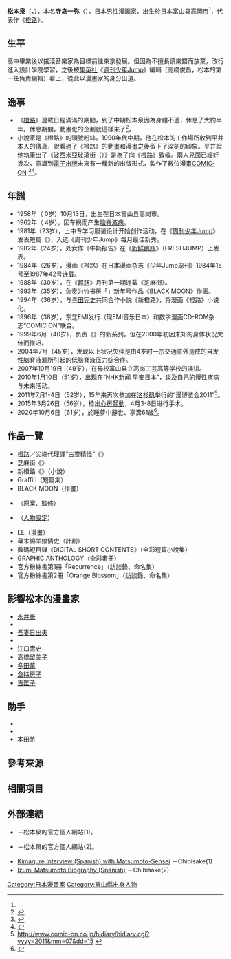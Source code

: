 {{校对翻译}}
{{Infobox comics creator
| 名稱 = 松本泉
| 外文名 = まつもと泉
| 外文 = ja
| 羅馬拼音 = Matsumoto Izumi
| 本名 = {{lang|ja|寺嶋 一弥（てらしま かずや）}}<ref>{{Cite web |url=https://www.nikkei.com/article/DGXMZO64924950T11C20A0000000/ |script-title=ja:まつもと泉さんが死去 漫画家 |publisher=日本經濟新聞 |date=2020-10-13 |accessdate=2020-10-13 |language=ja |archiveurl=https://web.archive.org/web/20201013081044/https://www.nikkei.com/article/DGXMZO64924950T11C20A0000000/ |archivedate=2020-10-13}}</ref>
| 出生日期 = {{birth date|1958|10|13}}
| 出生地點 = 日本富山縣高岡市<ref name="sponichi20201013">{{Cite web |url=https://www.sponichi.co.jp/entertainment/news/2020/10/13/kiji/20201013s00041000110000c.html |script-title=ja:「きまぐれオレンジロード」漫画家・まつもと泉さん死去、61歳　脳脊髄液減少症で闘病 |publisher=Sponichi Annex |date=2020-10-13 |accessdate=2020-10-13 |language=ja |archiveurl=https://web.archive.org/web/20201201015138/https://www.sponichi.co.jp/entertainment/news/2020/10/13/kiji/20201013s00041000110000c.html |archivedate=2020-12-01 |dead-url=no }}</ref>
| 逝世日期 = {{death date and age|2020|10|6|1958|10|13}}<ref name="sponichi20201013" />
| 逝世地點 = 
| 國籍 = {{JPN}}
| 職業 = 漫畫家
| 活動時期 = 1982年 - 2020年
| 類型 = [[青年漫畫|青年漫畫]]
| 出道作 = 
| 代表作 = 《[[橙路|橙路]]》
| 合作人 = 
| 獎項 = 
| 官方網站 = 
}}
'''松本泉'''（{{jpn|j=まつもと 泉|hg=まつもと いずみ|rm=Matsumoto Izumi}}，{{bd|1958年|10月13日|2020年|10月6日|catIdx=Matsumoto Izumi}}），本名'''寺岛一弥'''（{{jpn|j=寺嶋 一弥|hg=てらしま かずや|rm=Terashima Kazuya}}），日本男性漫画家，出生於[[日本|日本]][[富山县|富山县]][[高岡市|高岡市]]<ref name="sponichi20201013" />，代表作《[[橙路|橙路]]》。

== 生平 ==
高中畢業後以搖滾音樂家為目標前往東京發展。但因為不擅長讀樂譜而放棄，改行進入設計學院學習，之後被[[集英社|集英社]]《[[週刊少年Jump|週刊少年Jump]]》編輯（高橋俊昌，松本的第一任負責編輯）看上，從此以漫畫家的身分出道。
<!--
高校卒業後、[[ロック_(音楽)|ロック]][[ミュージシャン|ミュージシャン]]を目指して上京する。パートは[[ドラムス|ドラムス]]。無類の[[ロック_(音楽)|ロック]]好きで、[[シンガーソングライター|シンガーソングライター]]の[[杉真理|杉真理]]、[[ジェネシス_(バンド)|ジェネシス]]、[[TOTO_(バンド)|TOTO]]の大ファンである。

しかし、[[楽譜|楽譜]]が読めなかったこともあってミュージシャンは断念し、デザイン専門学校に入学。

専門学校在学中、高校時代の友人と2人で漫画作品を描き、いくつかの出版社に持ち込みをした。「'''まつもと泉'''」のペンネームは、当初は[[ユニット|ユニット]]として、高校時代の同級生の友人と二人で組んで活動を始めたため、それぞれが「松本」「いずみ」と語感の好きな名前を出し合い、そのままでは女性的な印象なので漢字とひらがなを逆にして決定した。その他の候補では、当時二人でよく打ち合わせに利用していた渋谷駅前の喫茶店名から取った「渋谷パテオ」というのもあったが、却下された。

持ち込みの結果、[[集英社|集英社]]『[[週刊少年ジャンプ|週刊少年ジャンプ]]』編集部の[[高橋俊昌|高橋俊昌]]に認められ、本格的にデビューへの道を歩み出す。
1980年代当初、硬派・劇画・スポーツ・ギャグを主軸としていたジャンプでは、売り上げの減少を食い止めるために他誌で人気を博していた[[ラブコメ|ラブコメ]]と[[美少女|美少女]]キャラの要素を取り入れる方向で模索していた。ちょうどその路線に合致するまつもとの絵柄を気に入り初代担当編集者となった高橋とともに、連載に向けてコンセプトや企画の打ち合わせを重ねつつ、原稿が落ちた『[[ストップ!!_ひばりくん!|ストップ!! ひばりくん!]]』（[[江口寿史|江口寿史]]）の穴埋め短編漫画や懸賞ページのイラストなどを描いていた。なお、友人は連載デビューまでの年間のギャラが数万円という経済状況に耐えきれず脱落。以降はひとりで活動を続ける。

[[1984年|1984年]]から『'''[[きまぐれオレンジ☆ロード|きまぐれオレンジ☆ロード]]'''』の連載を開始。それまでのジャンプにはあまり見られなかった絵柄、当時はまだ珍しかったカラースクリーントーンを多用したデザイン性の高いカラーページは注目を集め、瞬く間に人気作品となる。[[ちば拓|ちば拓]]や[[桂正和|桂正和]]とともにジャンプでの[[ラブコメ|ラブコメ]]、[[美少女|美少女]]路線を開拓。読者アンケートでは作中のキャラクターと同年代の10代を中心に男女共にバランスの良い人気を集めた。

影響を受けたマンガ家は、[[永井豪|永井豪]]、[[山上たつひこ|山上たつひこ]]、[[吾妻ひでお|吾妻ひでお]]、[[田村信|田村信]]、[[江口寿史|江口寿史]]、[[高橋留美子|高橋留美子]]など。漫画家の友人は、[[みやすのんき|みやすのんき]]や[[清水としみつ|清水としみつ]]、[[宮崎摩耶|宮崎摩耶]]ら。

また、まつもとの姉が雑誌を購入していた[[少女マンガ|少女マンガ]]にも影響を受けており、この分野では、[[多田かおる|多田かおる]]、[[よしまさこ|よしまさこ]]、[[くらもちふさこ|くらもちふさこ]]などの女流漫画家の画風とラブコメの要素の影響も受けている<ref>Graffiti（短編集）の本人コメントより</ref>。

21世紀に入ってからは、[[脳脊髄液減少症|脳脊髄液減少症]]（低髄液圧症候群）により漫画家活動ができなくなり、闘病に専念。これにより、「[[スーパージャンプ|スーパージャンプ]]」で数年ぶりの新連載の予定だったが、延期となり、結果的には中止となった。また、闘病生活を基にした自伝的な書き下し漫画の計画もあったが、実現することはなかった。さらに、[[心房細動|心房細動]]を発病し心臓の手術をしたことから、イラストや漫画の構想のみに活動が絞られた。

2020年10月6日、脳脊髄液減少症による[[不定愁訴|不定愁訴]]のため死去。享壽61歳。
-->
== 逸事 ==
* 《[[橙路|橙路]]》連載日程滿滿的期間，到了中期松本泉因為身體不適，休息了大約半年。休息期間，動畫化的企劃就這樣來了<ref>{{cite web|url=https://www.youtube.com/watch?v=YhWEg7VewrQ|script-title=ja:MANGA姉っくす！Vol.21【ゲスト：『きまぐれオレンジ☆ロード』 まつもと泉先生】|work=[[YouTube|YouTube]]|language=ja|access-date=2021-12-03|archive-date=2021-12-03|archive-url=https://web.archive.org/web/20211203031536/https://www.youtube.com/watch?v=YhWEg7VewrQ|dead-url=no}}</ref>。
* 小說家{{link-ja|平井和正|平井和正}}是《橙路》的頭號粉絲。1990年代中期，他在松本的工作場所收到平井本人的傳真，說看過了《橙路》的動畫和漫畫之後留下了深刻的印象。平井說他執筆出了《波西米亞玻璃街（<small>{{lang|ja|ボヘミアンガラス·ストリート}}</small>）》是為了向《橙路》致敬。兩人見面已經好幾次，意識到[[電子出版|電子出版]]未來有一種新的出版形式，製作了數位漫畫[http://www.comic-on.co.jp/ COMIC-ON] {{Wayback|url=http://www.comic-on.co.jp/ |date=20210126153851 }}<ref>{{Cite web |url=http://www.comic-on.co.jp/hidiary/hidiary.cgi?yyyy=2015&mm=01&dd=18 |title=サイキンのまつもと 「平井和正先生死去」 2015年01月18日付 |access-date=2021年10月12日 |archive-date=2021年12月3日 |archive-url=https://web.archive.org/web/20211203020308/http://www.comic-on.co.jp/hidiary/hidiary.cgi?yyyy=2015&mm=01&dd=18 |dead-url=no }}</ref><ref>{{Cite web |url=http://www.comic-on.co.jp/comic-on/vol1/hirai.html |title=COMIC-ON SPECIAL対談～平井和正の世界～ |access-date=2021-10-12 |archive-date=2021-04-20 |archive-url=https://web.archive.org/web/20210420074836/http://www.comic-on.co.jp/comic-on/vol1/hirai.html |dead-url=no }}</ref>。
<!--* 『きまぐれオレンジ☆ロード』はリアルタイムでストーリーが進んでいたために、長期連載により主人公である恭介たちは中学3年生から高校3年生になっていた。翌年は大学生の年となり純粋な世界観にすることが難しく連載を続けることが出来ないと思い至った。担当編集者に「連載を終わらせたい」と相談した所「最終回まで5週で終わらせろ」と言われ、引き続きさらに「最終回まで3週」に縮まってしまった。本当は最終回に繋がる終盤の展開は半年ぐらいかけて終わりたかったとのこと。ジャンプ本誌では苦労してどうにか3週で終わらせたが、どうしてもページ数が足りなかったので、ジャンプコミックス単行本に最終回の45Pを書き足した<ref>MANGA姉っくす！Vol.21「ゲスト：まつもと泉」2014年10月1日{{出典無効|date=2016年2月}}</ref>。
* 『きまぐれオレンジ☆ロード』で自身が好きなエピソードは、恭介が過去にタイムスリップして、まだ幼いまどかに出会って赤い麦藁帽子を買ってあげる長編エピソード<ref>単行本15巻「想い出の樹の下で!」「のぞいてジェラシー!」～単行本16巻「ハプニング・キッス!」「帰れない男!」「そしてダ・カーポ!」</ref>。ストーリーが自分の中できちんとまとまったことが理由。テレビアニメの最終回はこのエピソードで最終回を迎えたが、原作の最終回もここで終わっても良かったとのこと。連載中にこのエピソードはここで終わるつもりで描いていなかったが、このエピソードの最後のページの大きな樹のシーン<ref>単行本16巻「そしてダ・カーポ!」P63</ref>を描いた時に、「先生、これで話が終わるんじゃないの?」と当時のアシスタントたちは全員シーンと黙ってしまったという<ref>MANGA姉っくす！Vol.21「ゲスト：まつもと泉」2014年10月1日　</ref>。
* オレンジ・ロードの女性キャラクターで一番好きなのは「鮎川まどか」。オレンジ・ロードを描いているエネルギーの比重の70%ぐらいがまどかで、楽しいし辛いけど描くのに気合が入るし好きで描いていたキャラクターだという。しかしまどかを描く時、描いては消しを繰り返すのでとても時間が掛かるキャラクターで、『きまぐれオレンジ・ロード』で何が印象に残っているかというと「まどかを描いていた」ことだという<ref>MANGA姉っくす! Vol.21「ゲスト：まつもと泉」2014年10月1日　</ref>。
-->

== 年譜 ==
* 1958年（ 0岁）10月13日，出生在日本富山县高岗市。
* 1962年（ 4岁），因车祸而产生[[脑脊液病|脑脊液病]]。
* 1981年（23岁），上中专学习服装设计开始创作活动，在《[[周刊少年Jump|周刊少年Jump]]》发表短篇《{{lang|ja|LIVE！とってもロックンロール}}》，入选《周刊少年Jump》每月最佳新秀。
* 1982年（24岁），处女作《牛奶报告》在《[[新鲜跳跃|新鲜跳跃]]》（FRESHJUMP）上发表。
* 1984年（26岁），漫画《橙路》在日本漫画杂志《少年Jump周刊》1984年15号至1987年42号连载。
* 1988年（30岁），在《[[超跃|超跃]]》月刊第一期连载《芝麻街》。
* 1993年（35岁），负责为竹书房「{{lang|ja|コミックガンマ}}」新年号作品《BLACK MOON》作画。
* 1994年（36岁），与[[寺田宪史|寺田宪史]]共同合作小説《新橙路》，将漫画《橙路》小说化。
* 1996年（38岁），东芝EMI发行（现EMI音乐日本）和数字漫画CD-ROM杂志“COMIC ON”联合。
* 1999年6月（40岁），负责《{{lang|ja|スーパージャンプ}}》的新系列，但在2000年初因未知的身体状况欠佳而推迟。
* 2004年7月（45岁），发现以上状况欠佳是由4岁时一宗交通意外造成的自发性脑脊液漏所引起的低脑脊液压力综合症。
* 2007年10月19日（49岁），在母校富山县立高岗工芸高等学校的演讲。
* 2010年1月10日（51岁），出现在“[[NHK新闻_早安日本|NHK新闻 早安日本]]”，谈及自己的慢性疾病{{le|低脑脊液压力综合症|Spontaneous cerebrospinal fluid leak}}与未来活动。
* 2011年7月1-4日（52岁），15年来再次参加在[[洛杉矶|洛杉矶]]举行的“漫博览会2011”<ref>http://www.comic-on.co.jp/hidiary/hidiary.cgi?yyyy=2011&mm=07&dd=15 {{Wayback|url=http://www.comic-on.co.jp/hidiary/hidiary.cgi?yyyy=2011&mm=07&dd=15 |date=20150603033322 }}<nowiki/>{{ja icon}}</ref>。
* 2015年3月26日（56岁），检出[[心房顫動|心房顫動]]，4月3-8日进行手术。
* 2020年10月6日（61岁），於睡夢中辭世、享壽61歲<ref>{{Cite web |url=http://www.comic-on.co.jp/hidiary/hidiary.cgi |title=まつもと泉についてWAVE STUDIOから皆さまへのご報告 |access-date=2020-09-20 |archive-date=2020-11-01 |archive-url=https://web.archive.org/web/20201101072822/http://www.comic-on.co.jp/hidiary/hidiary.cgi |dead-url=no }}</ref>。
<!--
* [[1981年|1981年]]、週刊少年ジャンプの[[週刊少年ジャンプの新人漫画賞#フレッシュジャンプ賞|フレッシュジャンプ賞]]で佳作入選。「LIVE! とってもロックンロール」「週刊少年ジャンプ」でショート短編掲載。
* [[1982年|1982年]]、「フレッシュジャンプ」に掲載された『ミルク☆レポート』で正式デビュー。
* [[1984年|1984年]]、「週刊少年ジャンプ」において『きまぐれオレンジ☆ロード』を連載開始。
* [[1988年|1988年]]、「スーパージャンプ」初月刊号から『せさみ☆すとりーと』を連載。
* [[1993年|1993年]]、竹書房「コミックガンマ」新年号から[[大倉らいた|大倉らいた]]原作で『BLACK MOON』の作画を担当。
* [[1994年|1994年]]、ジャンプJブックスで [[寺田憲史|寺田憲史]]との共同原作で小説『新きまぐれオレンジ☆ロード』を制作。
* [[1996年|1996年]]、東芝EMI（現[[EMIミュージック・ジャパン|EMIミュージック・ジャパン]]）と共同でデジタルコミックCD-ROMマガジン『COMIC ON』を発売。プロデュース業と作家陣の一人二役を兼ねる。以降、紙媒体の雑誌からデジタル・メディアでのマンガ制作に発表の場を移す。
* [[1999年|1999年]][[6月|6月]]、[[2000年|2000年]]初めから「[[スーパージャンプ|スーパージャンプ]]」で数年ぶりの新連載の予定だったが、原因不明の体調不良により延期となった。
* [[2004年|2004年]][[7月|7月]]、上記の病気が4歳の時に遭った交通事故が原因の[[脳脊髄液減少症|脳脊髄液減少症]]（低髄液圧症候群）であったことが判明。まつもとの姉が脳脊髄液減少症という病名と症状を知った時、「弟（まつもと）の症状と同じ」と思ったため、病院で受診するよう勧めた。検査の結果、病名が判明した。効果があると言われている[[ブラッドパッチ|ブラッドパッチ]]（硬膜外自家血注入）治療を受け、以前より体調は改善されたという。闘病生活を基にした自伝的な書き下し漫画の準備を進めている。「この病気のことを知らないために、死んでいった人もたくさんいるだろう。漫画の力でこの病気のことを伝えたい」とのこと<ref>「[https://web.archive.org/web/20050924211610/http://www.mainichi-msn.co.jp/today/news/20050903k0000m040138000c.html 脳脊髄液減少症：闘い6年、人気漫画家が再び活動開始！]」（[[インターネットアーカイブ|インターネットアーカイブ]]のキャッシュ）　MSN毎日インタラクティブ、2005年9月3日。</ref><ref>「ひと――脳脊髄液減少症からの復帰をめざす漫画家 まつもと泉さん(52)」『朝日新聞』2010年10月14日付朝刊、第13版、第2面。</ref>。
* [[2007年|2007年]][[10月19日|10月19日]]、母校の[[富山県立高岡工芸高等学校|富山県立高岡工芸高等学校]]で講演をした。
* [[2010年|2010年]][[1月10日|1月10日]]、「[[NHKニュースおはよう日本|NHKニュースおはよう日本]]」に出演、自らの持病である脳脊髄液減少症（低髄液圧症候群）や自身の今後の活動に関して語った。
* [[2011年|2011年]]7月1日 - 4日、ロサンゼルスで行われた『[[Anime_Expo|アニメエキスポ]]2011』に15年ぶりに参加した<ref>[http://www.comic-on.co.jp/hidiary/hidiary.cgi?yyyy=2015&mm=03&dd=26 サイキンのまつもと 「ANIME EXPO AX2011」 2011年07月15日付]</ref>。
* [[2011年|2011年]][[7月21日|7月21日]]、若いころから[[ファン|ファン]]だった[[杉真理|杉真理]]のライブを楽しんだ後、知人の紹介で杉と対面を果たし感激。記念撮影をしたことをブログに掲載した<ref>[http://www.comic-on.co.jp/hidiary/hidiary.cgi?yyyy=2011&mm=07&dd=27 サイキンのまつもと 「YOKOHAMA BLITZZ　杉真理＆ドリーマーズ」 2011年07月27日付]</ref>。
* [[2015年|2015年]][[3月26日|3月26日]]、[[心房細動|心房細動]]の持病を持っていることを明らかにし、4月3日より8日まで入院して手術を行った<ref>[http://www.comic-on.co.jp/hidiary/hidiary.cgi?yyyy=2015&mm=03&dd=26 サイキンのまつもと 「カテーテル アプレーション手術」 2015年03月26日付]</ref>。
* [[2016年|2016年]][[8月27日|8月27日]]、同年4月末に駅で男性とぶつかり頭部を強打し、脳脊髄液減少症が再発したこと、3ヶ月間寝たきりの状態で自宅療養をしていたことを公式サイトで明らかにした。PCなどを操作することが困難であるため暫くはそれらには触れず治療に専念するという<ref>[http://www.comic-on.co.jp/hidiary/hidiary.cgi?yyyy=2016&mm=08&dd=27 サイキンのまつもと「脳脊髄液減少症 再発」2016年8月27日付]</ref>。
* [[2017年|2017年]]11月19日、公私ともに親交のあった[[鶴ひろみ|鶴ひろみ]]が同年11月16日に死去した。まつもとは療養中の身を押して、自身の公式サイトへ追悼のコメントを掲載した<ref>[http://www.comic-on.co.jp/hidiary/hidiary.cgi?yyyy=2017&mm=11&dd=19 サイキンのまつもと 『鶴ひろみ逝く』 2017年11月19日付]</ref>。
* [[2018年|2018年]]10月1日、1年1ヶ月ぶりにブログを更新。2年に及ぶ闘病生活を経て活動再開を宣言。
* [[2019年|2019年]]2月、杉真理デビュー40周年アルバム「MUSIC LIFE」リリースを記念したスペシャルサイトに祝辞コメントを寄稿<ref>{{Cite web|url=https://www.masamichi-sugi-40th-anniversary.com/special|title=SPECIAL|publisher=杉真理40周年記念スペシャルサイト|accessdate=2019-09-03}}</ref>。
* [[2020年|2020年]][[10月6日|10月6日]]、入院療養中であった病院で死去。{{没年齢|1958|10|13|2020|10|6}}。脳脊髄液減少症による[[不定愁訴|不定愁訴]]に苦しみながら復帰に向けて闘病を続けていたが、数年前に手術をした心臓にも不安を抱え、身体が保たなかったという。葬儀は近親者のみで執り行われた<ref name="WAVE"/>。-->
== 作品一覽 ==
* [[橙路|橙路]]／尖端代理譯“古靈精怪”《{{lang|ja|きまぐれオレンジ☆ロード}}》
* 芝麻街《{{lang|ja|せさみ☆すとりーと}}》
* 新橙路《{{lang|ja|新きまぐれオレンジ☆ロード}}》（小說）
* Graffiti（短篇集）
* BLACK MOON（作畫）
* {{lang|ja|カッパ·トゥ·ザ·ティーチャー}}（原案、監修）
* {{lang|ja|エンジェルグラフィティ ～あなたへのプロフィール～}}（[[人物設計|人物設定]]）
* EE（漫畫）
* 幕末綿羊娘情史（計劃）
* 數碼短目錄《DIGITAL SHORT CONTENTS》（全彩短篇小說集）
* GRAPHIC ANTHOLOGY（全彩畫冊）
* 官方粉絲書第1冊「Recurrence」（訪談錄、命名集）
* 官方粉絲書第2冊「Orange Blossom」（訪談錄、命名集）

== 影響松本的漫畫家 ==
* [[永井豪|永井豪]]
* {{link-ja|山上龍彥|山上たつひこ}}
* [[吾妻日出夫|吾妻日出夫]]
* {{link-ja|田村信|田村信}}
* [[江口壽史|江口壽史]]
* [[高橋留美子|高橋留美子]]
* [[多田薰|多田薰]]
* [[倉持房子|倉持房子]]
* [[吉匡子|吉匡子]]

== 助手 ==
* {{link-ja|萩原一至|萩原一至}}
* {{link-ja|岡崎武士|岡崎武士}}
* 本田將

== 參考來源 ==
{{reflist}}

== 相關項目 ==
{{columns-list|3|
* {{link-ja|高橋俊昌|高橋俊昌}}
* {{link-ja|清水利光|清水としみつ}}
* {{link-ja|幡地英明|幡地英明}}
* {{lang|ja|{{link-ja|みやすのんき|みやすのんき}}}}
* [[寺田憲史|寺田憲史]]
* {{link-ja|富澤順|富沢順}}
* [[黑岩善宏|黑岩善宏]]
* {{link-ja|宮崎摩耶|宮崎摩耶}}
}}

== 外部連結 ==
* {{lang|ja|[http://www.comic-on.co.jp/ デジタル·コミック「COMIC ON」]}} {{ja icon}}－松本泉的官方個人網站(1)。
* {{lang|ja|[http://www.comic-on.co.jp/hidiary/hidiary.cgi サイキンのまつもと]}} {{ja icon}}－松本泉的官方個人網站(2)。
* [http://chibisake.wordpress.com/2010/12/03/caprichosa-entrevista-con-izumi-matsumoto/ Kimagure Interview (Spanish) with Matsumoto-Sensei ] {{Wayback|url=http://chibisake.wordpress.com/2010/12/03/caprichosa-entrevista-con-izumi-matsumoto/ |date=20160328172043 }} {{es icon}}－Chibisake(1)
* [http://chibisake.wordpress.com/2010/12/03/caprichosa-biografia-de-izumi-matsumoto/ Izumi Matsumoto Biography (Spanish) ] {{Wayback|url=http://chibisake.wordpress.com/2010/12/03/caprichosa-biografia-de-izumi-matsumoto/ |date=20160924181730 }} {{es icon}}－Chibisake(2)

{{Normdaten}}
{{DEFAULTSORT:Matsumoto Izumi}}
[[Category:日本漫畫家|Category:日本漫畫家]]
[[Category:富山縣出身人物|Category:富山縣出身人物]]